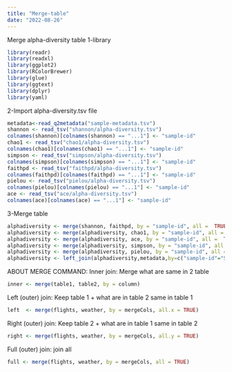 ---
title: "Merge-table"
date: "2022-08-26"
---
Merge alpha-diversity table
1-library
```{r}
library(readr)
library(readxl)
library(ggplot2)
library(RColorBrewer)
library(glue)
library(ggtext)
library(dplyr)
library(yaml)
```
2-Import alpha-diversity.tsv file
```{r}
metadata<-read_q2metadata("sample-metadata.tsv")
shannon <- read_tsv("shannon/alpha-diversity.tsv")
colnames(shannon)[colnames(shannon) == "...1"] <- "sample-id"
chao1 <- read_tsv("chao1/alpha-diversity.tsv")
colnames(chao1)[colnames(chao1) == "...1"] <- "sample-id"
simpson <- read_tsv("simpson/alpha-diversity.tsv")
colnames(simpson)[colnames(simpson) == "...1"] <- "sample-id"
faithpd <- read_tsv("faithpd/alpha-diversity.tsv")
colnames(faithpd)[colnames(faithpd) == "...1"] <- "sample-id"
pielou <- read_tsv("pielou/alpha-diversity.tsv")
colnames(pielou)[colnames(pielou) == "...1"] <- "sample-id"
ace <- read_tsv("ace/alpha-diversity.tsv")
colnames(ace)[colnames(ace) == "...1"] <- "sample-id"
```
3-Merge table
```{r}
alphadiversity <- merge(shannon, faithpd, by = "sample-id", all =  TRUE)
alphadiversity <- merge(alphadiversity, chao1, by = "sample-id", all =  TRUE)
alphadiversity <- merge(alphadiversity, ace, by = "sample-id", all =  TRUE)
alphadiversity <- merge(alphadiversity, simpson, by = "sample-id", all =  TRUE)
alphadiversity <- merge(alphadiversity, pielou, by = "sample-id", all =  TRUE)
alphadiversity <- left_join(alphadiversity,metadata,by=c("sample-id"="SampleID"))
```

ABOUT MERGE COMMAND:
Inner join: Merge what are same in 2 table
```{r}
inner <- merge(table1, table2, by = column)
```
Left (outer) join: Keep table 1 + what are in table 2 same in table 1
```{r}
left  <- merge(flights, weather, by = mergeCols, all.x = TRUE)
```
Right (outer) join: Keep table 2 + what are in table 1 same in table 2
```{r}
right <- merge(flights, weather, by = mergeCols, all.y = TRUE)
```
Full (outer) join: join all
```{r}
full <- merge(flights, weather, by = mergeCols, all = TRUE)
```

